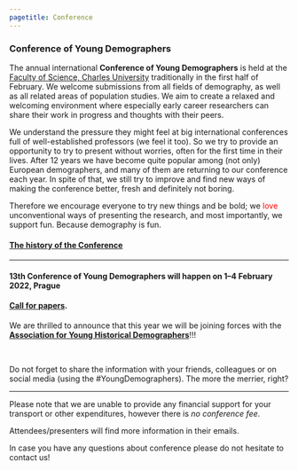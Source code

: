 ---
pagetitle: Conference
---

<link rel="stylesheet" href="styles.css" type="text/css">

### Conference of Young Demographers
The annual international **Conference of Young Demographers** is held at the [Faculty of Science, Charles University](https://www.natur.cuni.cz/eng) traditionally in the first half of February. We welcome submissions from all fields of demography, as well as all related areas of population studies. We aim to create a relaxed and welcoming environment where especially early career researchers can share their work in progress and thoughts with their peers.

We understand the pressure they might feel at big international conferences full of well-established professors (we feel it too). So we try to provide an opportunity to try to present without worries, often for the first time in their lives. After 12 years we have become quite popular among (not only) European demographers, and many of them are returning to our conference each year. In spite of that, we still try to improve and find new ways of making the conference better, fresh and definitely not boring. 

Therefore we encourage everyone to try new things and be bold; we  <span style="color:red">love</span> unconventional ways of presenting the research, and most importantly, we support fun. Because demography is fun. 

#### [The history of the Conference](https://youngdemographers.github.io/history.html)

***
#### **13th Conference of Young Demographers** will happen on **1–4 February 2022, Prague** ####

#### [**Call for papers**](https://docs.google.com/document/u/3/d/e/2PACX-1vSz8YFEEcluhJSj9PvEjbeJyBEr-zgZx8vKRj5ceYw00-RRPRCBUgCGjbShquoLg95uMyJUBKUoMLpV/pub).####



We are thrilled to announce that this year we will be joining forces with the [**Association for Young Historical Demographers**](https://www.younghistoricaldemographers.com/)!!!

<p>&nbsp;</p>

Do not forget to share the information with your friends, colleagues or on social media (using the #YoungDemographers). The more the merrier, right?


***

Please note that we are unable to provide any financial support for your transport or other expenditures, however there is *no conference fee*.

Attendees/presenters will find more information in their emails. 

In case you have any questions about conference please do not hesitate to contact us!